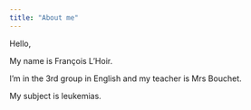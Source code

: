 ```yaml
---
title: "About me"
---
```

Hello,

My name is François L'Hoir.

I'm in the 3rd group in English and my teacher is Mrs Bouchet.

My subject is leukemias.
